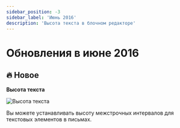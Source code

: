 ```yaml
---
sidebar_position: -3
sidebar_label: 'Июнь 2016'
description: 'Высота текста в блочном редакторе'
---
```



# Обновления в июне 2016

## 🔥 Новое

**Высота текста**

<p align="left">
  <img src={lineHeight} alt="Высота текста" />
</p>

Вы можете устанавливать высоту межстрочных интервалов для текстовых элементов в письмах.
